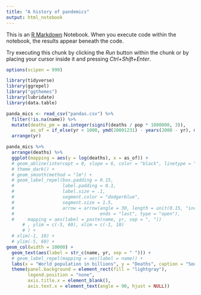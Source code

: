 ```yaml
---
title: "A history of pandemics"
output: html_notebook
---
```


This is an [R Markdown](http://rmarkdown.rstudio.com) Notebook. When you execute code within the notebook, the results appear beneath the code. 

Try executing this chunk by clicking the *Run* button within the chunk or by placing your cursor inside it and pressing *Ctrl+Shift+Enter*. 

```r
options(scipen = 999)

library(tidyverse)
library(ggrepel)
library("ggthemes")
library(lubridate)
library(data.table)
```


```r
panda_mics <- read_csv("pandas.csv") %>% 
  filter(!is.na(name)) %>% 
  mutate(deaths_pm = as.integer(signif(deaths / pop * 1000000, 3)),
         as_of = if_else(yr < 1000, ymd(20001231) - years(2000 - yr), mdy(as_of))) %>% 
  arrange(yr)
```

```r
panda_mics %>% 
  arrange(deaths) %>%
  ggplot(mapping = aes(y = log(deaths), x = as_of)) +
  # geom_abline(intercept = 0, slope = 6, color = "black", linetype = "dashed") +
  # theme_dark() +
  # geom_smooth(method = "lm") +
  # geom_label_repel(box.padding = 0.15,
  #                  label.padding = 0.1,
  #                  label.size = .1,
  #                  segment.color = "dodgerblue",
  #                  segment.size = 1.5,
  #                  arrow = arrow(angle = 30, length = unit(0.15, "inches"),
  #                                ends = "last", type = "open"),
  #     mapping = aes(label = paste(name, yr, sep = ", "))
      # , ylim = c(-5, 60), xlim = c(-1, 10)
      # ) +
  # xlim(-1, 10) +
  # ylim(-5, 60) +
geom_col(width = 10000) +
  geom_text(aes(label = str_c(name, yr, sep = " "))) +
  # geom_label_repel(mapping = aes(label = name)) +
  labs(x = "World population in billions", y = "Deaths", caption = "Source: census.gov estimates and wapo.st/deadliest-pandemics", title = "") +
  theme(panel.background = element_rect(fill = "lightgray"),
        legend.position = "none",
        axis.title.x = element_blank(),
        axis.text.x = element_text(angle = 90, hjust = NULL))
```

